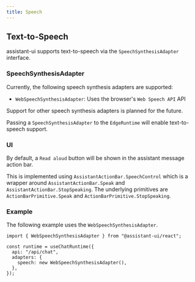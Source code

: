 ```yaml
---
title: Speech
---
```


## Text-to-Speech

assistant-ui supports text-to-speech via the `SpeechSynthesisAdapter` interface.

### SpeechSynthesisAdapter

Currently, the following speech synthesis adapters are supported:

- `WebSpeechSynthesisAdapter`: Uses the browser's `Web Speech API` API

Support for other speech synthesis adapters is planned for the future.

Passing a `SpeechSynthesisAdapter` to the `EdgeRuntime` will enable text-to-speech support.

### UI

By default, a `Read aloud` button will be shown in the assistant message action bar.

This is implemented using `AssistantActionBar.SpeechControl` which is a wrapper around `AssistantActionBar.Speak` and `AssistantActionBar.StopSpeaking`.
The underlying primitives are `ActionBarPrimitive.Speak` and `ActionBarPrimitive.StopSpeaking`.

### Example

The following example uses the `WebSpeechSynthesisAdapter`.

```tsx
import { WebSpeechSynthesisAdapter } from "@assistant-ui/react";

const runtime = useChatRuntime({
  api: "/api/chat",
  adapters: {
    speech: new WebSpeechSynthesisAdapter(),
  },
});
```
